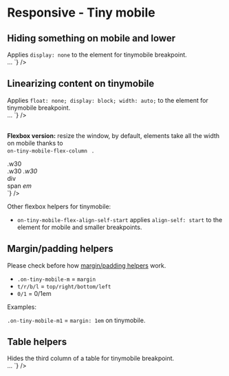 

<Meta title={getTitle(__filename)} />

# Responsive - Tiny mobile

## Hiding something on mobile and lower

<div class="flex flex-justify-space-between mb-8 on-mobile-flex-column">
    <div class="w49 flex-align-self-center">
        Applies <code>display: none</code> to the element for tinymobile breakpoint.
    </div>
    <div class="w49">
        <Source
            language="html"
            light
            format
            code={`
<span className="no-tiny-mobile">…</span>
`}
        />
    </div>
</div>

## Linearizing content on tinymobile

<div class="flex flex-justify-space-between mb-8 on-mobile-flex-column">
    <div class="w49 flex-align-self-center">
        Applies <code>float: none; display: block; width: auto;</code> to the element for tinymobile breakpoint.
    </div>
    <div class="w49">
        <Source
            language="html"
            light
            format
            code={`
<span className="auto-tiny-mobile">…</span>
`}
        />
    </div>
</div>

<br />

<strong>Flexbox version:</strong> resize the window, by default, elements take all the width on mobile thanks to <code>
    on-tiny-mobile-flex-column
</code>
.

<div class="flex flex-justify-space-between mb-8 on-tiny-mobile-flex-column">
  <div class="w49 flex-align-self-center">
    <div class="flex flex-justify-space-between on-tiny-mobile-flex-column border color-global-light">
      <div class="bg-primary p-4 w30">.w30</div>
      <span class="bg-primary p-4 w30">.w30</span>
      <em class="bg-primary p-4 w30">.w30</em>
    </div>
  </div>
  <div class="w49 flex-align-self-center">
<Source
  language='html'
  light
  format
  code={`
<div className="flex flex-justify-space-between on-tiny-mobile-flex-column">
  <div className="w30">div</div>
  <span className="w30">span</span>
  <em className="w30">em</em>
</div>
`}
/>

  </div>
</div>

Other flexbox helpers for tinymobile:

-   <code>on-tiny-mobile-flex-align-self-start</code> applies <code>align-self: start</code> to the element for mobile and
    smaller breakpoints.

## Margin/padding helpers

Please check before how <a href="?path=/docs/front-end-helpers-margin-padding--page">margin/padding helpers</a> work.

-   <code>.on-tiny-mobile-m</code> = <code>margin</code>
-   <code>t/r/b/l</code> = <code>top/right/bottom/left</code>
-   <code>0/1</code> = 0/1em

Examples:

<div class="flex flex-justify-space-between mb-8 on-mobile-flex-column">
    <div class="w49 mb-4 md:mb-0 border">
        <div class="on-tiny-mobile-pl1 on-tiny-mobile-pr1 m-4 sm:m-0 bg-primary">
            <code>.on-tiny-mobile-m1</code> = <code>margin: 1em</code> <span class="color-white">on tinymobile</span>.
        </div>
    </div>
</div>

## Table helpers

<div class="flex flex-justify-space-between mb-8 on-mobile-flex-column">
  <div class="w49 flex-align-self-center">
	Hides the third column of a table for tinymobile breakpoint.
  </div>
  <div class="w49">
<Source
  language='html'
  light
  format
  code={`
<table className="on-tiny-mobile-hide-td3">…
`}
/>

  </div>
</div>
